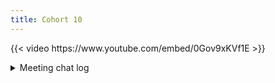 ```yaml
---
title: Cohort 10
---
```


{{< video https://www.youtube.com/embed/0Gov9xKVf1E >}}

<details>

<summary>Meeting chat log</summary>
```
00:05:24	Olivier Leroy:	my windows manager handle the zoom chat terribly!
00:06:14	Jon Harmon (jonthegeek):	start
00:06:24	Olivier Leroy:	the same, I still not have added a volume button and neither a battery status ..
00:09:11	Olivier Leroy:	I do not want to play with that for indexing
00:11:42	Olivier Leroy:	if you are using a counter to index stuff maybe
00:11:56	Derek Sollberger:	truncate to zero + R doesn't start at zero: ignore
00:16:00	Olivier Leroy:	will it loose attributes?
00:16:04	Olivier Leroy:	(testing)
00:16:12	Olivier Leroy:	x[]
00:17:00	Olivier Leroy:	keeping it
00:23:15	Olivier Leroy:	brb fast
00:26:02	Olivier Leroy:	better than using as.data.frame after droping ....
00:28:20	Ella Kaye:	Wouldn’t x[[1]][[1]] be a single speck of pepper?
00:28:39	Ella Kaye:	Ahh!
00:28:49	Olivier Leroy:	we can test
00:30:33	Olivier Leroy:	x <- list(list(1:2), list(3:4)); x[[1]][[1]]
00:31:19	Olivier Leroy:	yup return: [1] 1 2
00:37:35	Olivier Leroy:	create a fake table fast?
00:41:44	Olivier Leroy:	it is good if you want to join a data frame that was a summary and want to join it back to the "original" data frame
00:45:39	Olivier Leroy:	is it how start_with_() is implemented? (unsure of the function name)
00:55:31	Ella Kaye:	I won’t be here next week, I’m afraid, but looking forward to catching up on the recording, and should be back the following week.
00:55:40	Jon Harmon (jonthegeek):	stop
00:55:43	Stephan Koenig:	Thanks!
```
</details>
